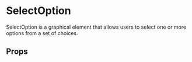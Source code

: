 

# SelectOption

SelectOption is a graphical element that allows users to select one or more options from a set of choices.

<Canvas>
  <Story id="components-componentlibrary-selectoption--default-story" />
</Canvas>

## Props

<ArgsTable of={SelectOption} />
